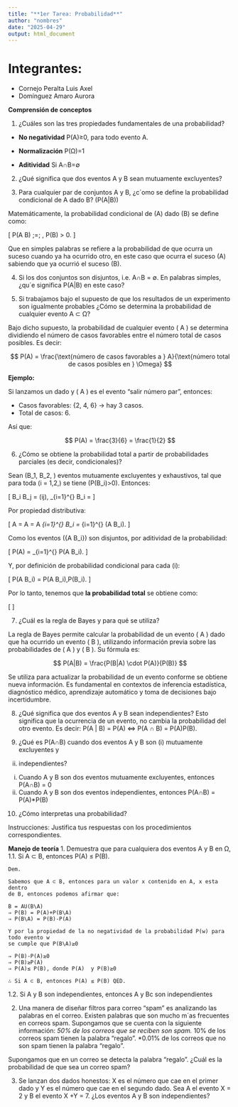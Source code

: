 ```yaml
---
title: "**1er Tarea: Probabilidad**"
author: "nombres"
date: "2025-04-29"
output: html_document
---
```

# Integrantes: 

+ Cornejo Peralta Luis Axel
+ Domínguez Amaro Aurora

**Comprensión de conceptos**

1. ¿Cuáles son las tres propiedades fundamentales de una probabilidad?

* **No negatividad** P(A)≥0, para todo evento A.

* **Normalización** P(Ω)=1

* **Aditividad** Si A∩B=∅

 2. ¿Qué significa que dos eventos A y B sean mutuamente excluyentes?
 
 3. Para cualquier par de conjuntos A y B, ¿c´omo se define la probabilidad condicional de A
 dado B? (P(A|B))

Matemáticamente, la probabilidad condicional de \(A\) dado \(B\) se define como:

\[
P(A \mid B) \;=\; \frac{P(A \cap B)}{P(B)}, 
\quad P(B) > 0.
\]

Que en simples palabras se refiere a la probabilidad de que ocurra un suceso cuando ya ha ocurrido otro, en este caso que ocurra el suceso \(A\) sabiendo que ya ocurrió el suceso \(B\).
 
 4. Si los dos conjuntos son disjuntos, i.e. A∩B = ∅. En palabras simples, ¿qu´e significa P(A|B)
 en este caso?
 
 5. Si trabajamos bajo el supuesto de que los resultados de un experimento son igualmente
 probables ¿Cómo se determina la probabilidad de cualquier evento A ⊂ Ω?

Bajo dicho supuesto, la probabilidad de cualquier evento \( A \subset \Omega \) se determina dividiendo el número de casos favorables entre el número total de casos posibles. Es decir:

$$
P(A) = \frac{\text{número de casos favorables a } A}{\text{número total de casos posibles en } \Omega}
$$

**Ejemplo:**

Si lanzamos un dado y \( A \) es el evento "salir número par", entonces:

- Casos favorables: {2, 4, 6} → hay 3 casos.  
- Total de casos: 6.  

Así que:

$$
P(A) = \frac{3}{6} = \frac{1}{2}
$$
 
 6. ¿Cómo se obtiene la probabilidad total a partir de probabilidades parciales (es decir, 
 condicionales)?

Sean \(B_1, B_2, \dots\) eventos mutuamente excluyentes y exhaustivos, tal que para toda \(i = 1,2,\dots\) se tiene \(P(B_i)>0\). Entonces:

\[
B_i \cap B_j = \varnothing \quad (i\neq j),
\qquad
\bigcup_{i=1}^{\infty} B_i = \Omega
\]

Por propiedad distributiva:

\[
A = A \cap \Omega
    = A \cap \bigcup_{i=1}^{\infty} B_i
    = \bigcup_{i=1}^{\infty} \bigl(A \cap B_i\bigr).
\]

Como los eventos \(\{A \cap B_i\}\) son disjuntos, por aditividad de la probabilidad:

\[
P(A)
= \sum_{i=1}^{\infty} P\bigl(A \cap B_i\bigr).
\]

Y, por definición de probabilidad condicional para cada \(i\):

\[
P\bigl(A \cap B_i\bigr)
= P(A \mid B_i)\,P(B_i).
\]

Por lo tanto, tenemos que **la probabilidad total** se obtiene como:

\[
\boxed{%
P(A) \;=\; \sum_{i=1}^{\infty} P(A \mid B_i)\,P(B_i).
} 
\]

 7. ¿Cuál es la regla de Bayes y para qué se utiliza?

La regla de Bayes permite calcular la probabilidad de un evento \( A \) dado que ha ocurrido un evento \( B \), utilizando información previa sobre las probabilidades de \( A \) y \( B \). Su fórmula es:

$$
P(A|B) = \frac{P(B|A) \cdot P(A)}{P(B)}
$$

Se utiliza para actualizar la probabilidad de un evento conforme se obtiene nueva información. Es fundamental en contextos de inferencia estadística, diagnóstico médico, aprendizaje automático y toma de decisiones bajo incertidumbre.
 
 8. ¿Qué significa que dos eventos A y B sean independientes?
Esto significa que la ocurrencia de un evento, no cambia la probabilidad del otro evento. Es decir: 
P(A | B) = P(A) ⇔ P(A ∩ B) = P(A)P(B).
 
 9. ¿Qué es P(A∩B) cuando dos eventos A y B son (i) mutuamente excluyentes y 
 (ii) independientes?
i) Cuando A y B son dos eventos mutuamente excluyentes, entonces P(A∩B) = 0
ii) Cuando A y B son dos eventos independientes, entonces P(A∩B) = P(A)*P(B)
 
 10. ¿Cómo interpretas una probabilidad?
 
Instrucciones: Justifica tus respuestas con los procedimientos correspondientes.

 **Manejo de teoría**
 1. Demuestra que para cualquiera dos eventos A y B en Ω,
 1.1. Si A ⊂ B, entonces P(A) ≤ P(B).
 
```
Dem.

Sabemos que A ⊂ B, entonces para un valor x contenido en A, x esta dentro
de B, entonces podemos afirmar que:

B = AU(B\A)
⇒ P(B) = P(A)+P(B\A)
⇒ P(B\A) = P(B)-P(A)

Y por la propiedad de la no negatividad de la probabilidad P(w) para todo evento w
se cumple que P(B\A)≥0

⇒ P(B)-P(A)≥0 
⇒ P(B)≥P(A)
⇒ P(A)≤ P(B), donde P(A)  y P(B)≥0

∴ Si A ⊂ B, entonces P(A) ≤ P(B) QED.

```
 1.2. Si A y B son independientes, entonces A y Bc son independientes
 
 2. Una manera de diseñar filtros para correo “spam” es analizando las palabras en el correo.
 Existen palabras que son mucho m´as frecuentes en correos spam. Supongamos que se cuenta
 con la siguiente información:
 *50% de los correos que se reciben son spam.
 *10% de los correos spam tienen la palabra “regalo”.
 *0.01% de los correos que no son spam tienen la palabra “regalo”.
 
 Supongamos que en un correo se detecta la palabra “regalo”. ¿Cuál es la probabilidad de que
 sea un correo spam?
 
3. Se lanzan dos dados honestos: X es el número que cae en el primer dado y Y es el número
 que cae en el segundo dado. Sea A el evento X = 2 y B el evento X +Y = 7. ¿Los eventos
 A y B son independientes? 


